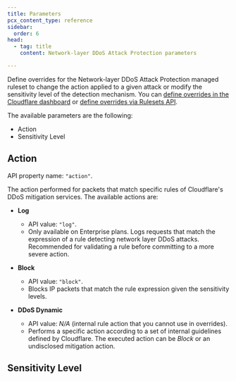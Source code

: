 ```yaml
---
title: Parameters
pcx_content_type: reference
sidebar:
  order: 6
head:
  - tag: title
    content: Network-layer DDoS Attack Protection parameters

---
```



Define overrides for the Network-layer DDoS Attack Protection managed ruleset to change the action applied to a given attack or modify the sensitivity level of the detection mechanism. You can [define overrides in the Cloudflare dashboard](/ddos-protection/managed-rulesets/network/configure-dashboard/) or [define overrides via Rulesets API](/ddos-protection/managed-rulesets/network/configure-api/).

The available parameters are the following:

* Action
* Sensitivity Level

## Action

API property name: `"action"`.

The action performed for packets that match specific rules of Cloudflare's DDoS mitigation services. The available actions are:

* **Log**
  * API value: `"log"`.
  * Only available on Enterprise plans. Logs requests that match the expression of a rule detecting network layer DDoS attacks. Recommended for validating a rule before committing to a more severe action.

* **Block**
  * API value: `"block"`.
  * Blocks IP packets that match the rule expression given the sensitivity levels.

* **DDoS Dynamic**
  * API value: *N/A* (internal rule action that you cannot use in overrides).
  * Performs a specific action according to a set of internal guidelines defined by Cloudflare. The executed action can be *Block* or an undisclosed mitigation action.

## Sensitivity Level

<Render file="managed-rulesets/sensitivity-level-reference" />